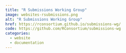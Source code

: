 ```yaml
---
title: "R Submissions Working Group"
image: websites-rsubmissions.png
alt: "R Submissions Working Group"
href: https://rconsortium.github.io/submissions-wg/
code: https://github.com/RConsortium/submissions-wg
categories:
  - website
  - documentation
---
```

